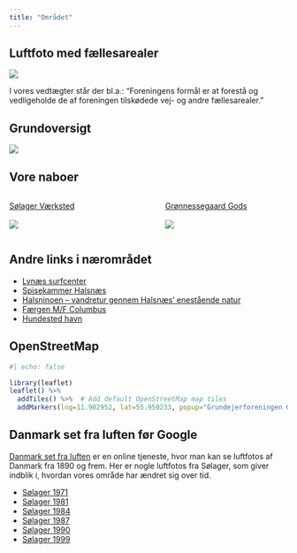 ```yaml
---
title: "Området"
---
```



## Luftfoto med fællesarealer

![](dok_omraadet/Compr_IMG_google.jpeg)

I vores vedtægter står der bl.a.: "Foreningens formål er at forestå og vedligeholde de af foreningen tilskødede vej- og andre fællesarealer."


## Grundoversigt

![](dok_omraadet/Grundoversigt.png)


## Vore naboer

::: columns
::: {.column width="48%"}
[Sølager Værksted](https://soelagervaerksted.halsnaes.dk){target="_blank"}\
\
![](dok_omraadet/soelager_vaerksted.jpeg)
:::

::: {.column width="4%"}
:::

::: {.column width="48%"}
[Grønnessegaard Gods](https://groennesse.dk){target="_blank"}\
\
![](dok_omraadet/groennessegaard.jpg)
:::
:::


## Andre links i nærområdet

-   [Lynæs surfcenter](https://surfcenter.dk){target="_blank"}
-   [Spisekammer Halsnæs](https://www.spisekammerhalsnaes.dk){target="_blank"}
-   [Halsninoen -- vandretur gennem Halsnæs' enestående natur](https://mithalsnaes.dk/halsninoen/){target="_blank"}
-   [Færgen M/F Columbus](https://mfcolumbus.frederikssund.dk){target="_blank"}
-   [Hundested havn](https://hundestedhavn.dk){target="_blank"}


## OpenStreetMap

```r
#| echo: false

library(leaflet)
leaflet() %>%
  addTiles() %>%  # Add default OpenStreetMap map tiles
  addMarkers(lng=11.902952, lat=55.950233, popup="Grundejerforeningen Grønnæsse Bakker")
```



## Danmark set fra luften før Google

[Danmark set fra luften](https://www.kb.dk/find-materiale/tjenester/danmark-set-fra-luften/om-danmark-set-fra-luften){target="_blank"} er en online tjeneste, hvor man kan se luftfotos af Danmark fra 1890 og frem. Her er nogle luftfotos fra Sølager, som giver indblik i, hvordan vores område har ændret sig over tid.


- [Sølager 1971](https://www.kb.dk/danmarksetfraluften/images/luftfo/2011/maj/luftfoto/object1168746){target="_blank"}
- [Sølager 1981](https://www.kb.dk/danmarksetfraluften/images/luftfo/2011/maj/luftfoto/object1205265){target="_blank"}
- [Sølager 1984](https://www.kb.dk/danmarksetfraluften/images/luftfo/2011/maj/luftfoto/object1200739){target="_blank"}
- [Sølager 1987](https://www.kb.dk/danmarksetfraluften/images/luftfo/2011/maj/luftfoto/object1251460){target="_blank"}
- [Sølager 1990](https://www.kb.dk/danmarksetfraluften/images/luftfo/2011/maj/luftfoto/object1264362){target="_blank"}
- [Sølager 1999](https://www.kb.dk/danmarksetfraluften/images/luftfo/2011/maj/luftfoto/object1541030){target="_blank"}

